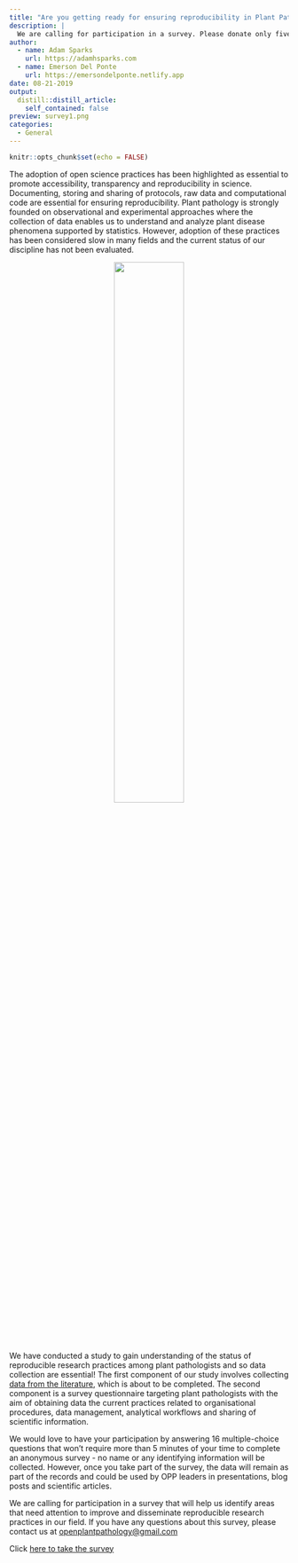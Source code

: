 ```yaml
---
title: "Are you getting ready for ensuring reproducibility in Plant Pathology? We want to hear!"
description: |
  We are calling for participation in a survey. Please donate only five minutes of your time to answer a survey questionnaire with 16 multiple choice questions about your current practices related to organisational procedures, data management, analytical workflows and sharing of scientific information.
author:
  - name: Adam Sparks
    url: https://adamhsparks.com
  - name: Emerson Del Ponte
    url: https://emersondelponte.netlify.app
date: 08-21-2019
output:
  distill::distill_article:
    self_contained: false
preview: survey1.png
categories: 
  - General
---
```


```r
knitr::opts_chunk$set(echo = FALSE)
```

The adoption of open science practices has been highlighted as essential to promote accessibility, transparency and reproducibility in science. Documenting, storing and sharing of protocols, raw data and computational code are essential for ensuring reproducibility. Plant pathology is strongly founded on observational and experimental approaches where the collection of data enables us to understand and analyze plant disease phenomena supported by statistics. However, adoption of these practices has been considered slow in many fields and the current status of our discipline has not been evaluated.


![](survey1.png){style="text-align: center; width: 50%;  display: block; margin: 0 auto;"}

We have conducted a study to gain understanding of the status of reproducible research practices among plant pathologists and so data collection are essential! The first component of our study involves collecting [data from the literature](https://speakerdeck.com/adamhsparks/whats-so-open-about-plant-pathology), which is about to be completed. The second component is a survey questionnaire targeting plant pathologists with the aim of obtaining data the current practices related to organisational procedures, data management, analytical workflows and sharing of scientific information.

We would love to have your participation by answering 16 multiple-choice questions that won't require more than 5 minutes of your time to complete an anonymous survey - no name or any identifying information will be collected. However, once you take part of the survey, the data will remain as part of the records and could be used by OPP leaders in presentations, blog posts and scientific articles.

We are calling for participation in a survey that will help us identify areas that need attention to improve and disseminate reproducible research practices in our field. If you have any questions about this survey, please contact us at [openplantpathology\@gmail.com](mailto:openplantpathology@gmail.com){.email}

Click [ here to take the survey](https://forms.gle/yyzQmp5qwfYR6TFm6)
